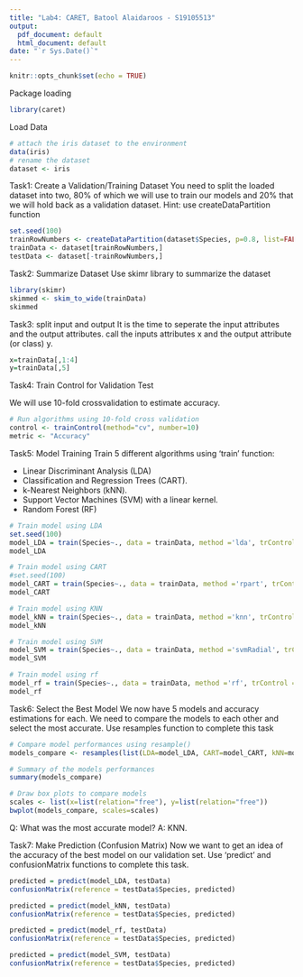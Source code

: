 ```yaml
---
title: "Lab4: CARET, Batool Alaidaroos - S19105513"
output:
  pdf_document: default
  html_document: default
date: "`r Sys.Date()`"
---
```


```r
knitr::opts_chunk$set(echo = TRUE)
```

Package loading
```r
library(caret)
```

Load Data
```r
# attach the iris dataset to the environment
data(iris)
# rename the dataset
dataset <- iris
```

Task1: Create a Validation/Training Dataset
You need to split the loaded dataset into two, 80% of which we will use to train our models and 20% that we will hold back as a validation dataset.
Hint: use createDataPartition function
```r
set.seed(100)
trainRowNumbers <- createDataPartition(dataset$Species, p=0.8, list=FALSE)
trainData <- dataset[trainRowNumbers,]
testData <- dataset[-trainRowNumbers,]
```

Task2: Summarize Dataset
Use skimr library to summarize the dataset
```r
library(skimr)
skimmed <- skim_to_wide(trainData)
skimmed
```

Task3: split input and output
 It is the time to seperate the input attributes and  the output attributes. call the inputs attributes x and the output attribute (or class) y.
```r
x=trainData[,1:4]
y=trainData[,5]
```

Task4: Train Control for Validation Test

We will use 10-fold crossvalidation to estimate accuracy.
```r
# Run algorithms using 10-fold cross validation
control <- trainControl(method="cv", number=10)
metric <- "Accuracy"
```

Task5: Model Training
Train 5 different algorithms using 'train' function:

- Linear Discriminant Analysis (LDA)
- Classification and Regression Trees (CART).
- k-Nearest Neighbors (kNN).
- Support Vector Machines (SVM) with a linear kernel.
- Random Forest (RF)

```r
# Train model using LDA
set.seed(100)
model_LDA = train(Species~., data = trainData, method ='lda', trControl = control, metric = metric)
model_LDA
```
```r
# Train model using CART
#set.seed(100)
model_CART = train(Species~., data = trainData, method ='rpart', trControl = control, metric = metric)
model_CART
```
```r
# Train model using KNN
model_kNN = train(Species~., data = trainData, method ='knn', trControl = control, metric = metric)
model_kNN
```

```r
# Train model using SVM
model_SVM = train(Species~., data = trainData, method ='svmRadial', trControl = control, metric = metric)
model_SVM
```

```r
# Train model using rf
model_rf = train(Species~., data = trainData, method ='rf', trControl = control, metric = metric)
model_rf
```

Task6: Select the Best Model
We now have 5 models and accuracy estimations for each. We need to compare the models to each other and select the most accurate.
Use resamples function to complete this task

```r
# Compare model performances using resample()
models_compare <- resamples(list(LDA=model_LDA, CART=model_CART, kNN=model_kNN, SVMLinear=model_SVM, RF=model_rf))

# Summary of the models performances
summary(models_compare)

# Draw box plots to compare models
scales <- list(x=list(relation="free"), y=list(relation="free"))
bwplot(models_compare, scales=scales)

```
Q: What was the most accurate model?
A: KNN.

Task7: Make Prediction (Confusion Matrix)
Now we want to get an idea of the accuracy of the best model on our validation set. Use 'predict' and confusionMatrix functions to complete this task.

```r
predicted = predict(model_LDA, testData)
confusionMatrix(reference = testData$Species, predicted)

predicted = predict(model_kNN, testData)
confusionMatrix(reference = testData$Species, predicted)

predicted = predict(model_rf, testData)
confusionMatrix(reference = testData$Species, predicted)

predicted = predict(model_SVM, testData)
confusionMatrix(reference = testData$Species, predicted)

```

